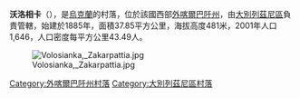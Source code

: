 {{coord|48|58|51|N|22|48|26|E|scale:30000|display=title}}

'''沃洛相卡'''（{{lang-uk|Волосянка}}），是[[烏克蘭|烏克蘭]]的村落，位於該國西部[[外喀爾巴阡州|外喀爾巴阡州]]，由[[大別列茲尼區|大別列茲尼區]]負責管轄，始建於1885年，面積37.85平方公里，海拔高度481米，2001年人口1,646，人口密度每平方公里43.49人。

[[Image:Volosianka,_Zakarpattia.jpg|thumb]]

{{DEFAULTSORT:Волосянка}}

[[Category:外喀爾巴阡州村落|Category:外喀爾巴阡州村落]]
[[Category:大別列茲尼區村落|Category:大別列茲尼區村落]]


{{Zakarpattia-geo-stub}}